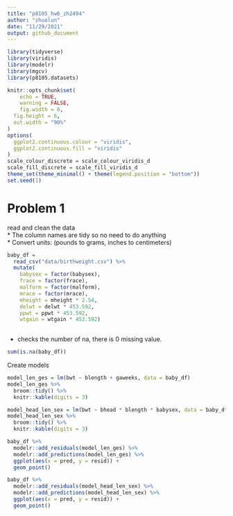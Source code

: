 ```yaml
---
title: "p8105_hw6_zh2494"
author: "zhuolun"
date: "11/29/2021"
output: github_document
---
```


```r
library(tidyverse)
library(viridis)
library(modelr)
library(mgcv)
library(p8105.datasets)

knitr::opts_chunk$set(
	echo = TRUE,
	warning = FALSE,
	fig.width = 8, 
  fig.height = 6,
  out.width = "90%"
)
options(
  ggplot2.continuous.colour = "viridis",
  ggplot2.continuous.fill = "viridis"
)
scale_colour_discrete = scale_colour_viridis_d
scale_fill_discrete = scale_fill_viridis_d
theme_set(theme_minimal() + theme(legend.position = "bottom"))
set.seed(1)
```

# Problem 1

read and clean the data  
* The column names are tidy so no need to do anything  
* Convert units: (pounds to grams, inches to centimeters)  
```r
baby_df = 
  read_csv("data/birthweight.csv") %>% 
  mutate(
    babysex = factor(babysex),
    frace = factor(frace),
    malform = factor(malform),
    mrace = factor(mrace),
    mheight = mheight * 2.54,
    delwt = delwt * 453.592,
    ppwt = ppwt * 453.592,
    wtgain = wtgain * 453.592)
    
```

* checks the number of na, there is 0 missing value.  
```r
sum(is.na(baby_df))
```

Create models 
```r
model_len_ges = lm(bwt ~ blength + gaweeks, data = baby_df)
model_len_ges %>% 
  broom::tidy() %>% 
  knitr::kable(digits = 3)

model_head_len_sex = lm(bwt ~ bhead * blength * babysex, data = baby_df)
model_head_len_sex %>% 
  broom::tidy() %>% 
  knitr::kable(digits = 3)
```

```r
baby_df %>% 
  modelr::add_residuals(model_len_ges) %>% 
  modelr::add_predictions(model_len_ges) %>% 
  ggplot(aes(x = pred, y = resid)) + 
  geom_point()
```

```r
baby_df %>% 
  modelr::add_residuals(model_head_len_sex) %>% 
  modelr::add_predictions(model_head_len_sex) %>% 
  ggplot(aes(x = pred, y = resid)) + 
  geom_point()

```

